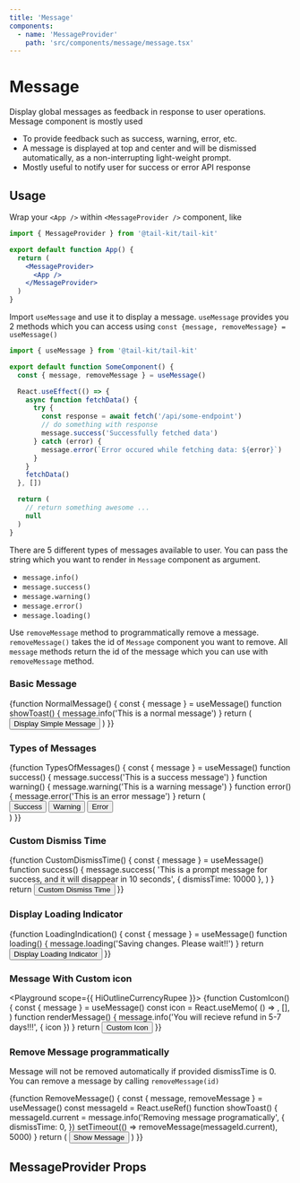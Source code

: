 ```yaml
---
title: 'Message'
components:
  - name: 'MessageProvider'
    path: 'src/components/message/message.tsx'
---
```



# Message

Display global messages as feedback in response to user operations. Message component is mostly used

- To provide feedback such as success, warning, error, etc.
- A message is displayed at top and center and will be dismissed automatically, as a non-interrupting light-weight prompt.
- Mostly useful to notify user for success or error API response

## Usage

Wrap your `<App />` within `<MessageProvider />` component, like

```jsx
import { MessageProvider } from '@tail-kit/tail-kit'

export default function App() {
  return (
    <MessageProvider>
      <App />
    </MessageProvider>
  )
}
```

Import `useMessage` and use it to display a message.
`useMessage` provides you 2 methods which you can access using `const {message, removeMessage} = useMessage()`

```jsx
import { useMessage } from '@tail-kit/tail-kit'

export default function SomeComponent() {
  const { message, removeMessage } = useMessage()

  React.useEffect(() => {
    async function fetchData() {
      try {
        const response = await fetch('/api/some-endpoint')
        // do something with response
        message.success('Successfully fetched data')
      } catch (error) {
        message.error(`Error occured while fetching data: ${error}`)
      }
    }
    fetchData()
  }, [])

  return (
    // return something awesome ...
    null
  )
}
```

There are 5 different types of messages available to user. You can pass the string which you want to render in `Message` component as argument.

- `message.info()`
- `message.success()`
- `message.warning()`
- `message.error()`
- `message.loading()`

Use `removeMessage` method to programmatically remove a message. `removeMessage()` takes the id of `Message` component you want to remove.
All `message` methods return the id of the message which you can use with `removeMessage` method.

### Basic Message

<Playground>
  {function NormalMessage() {
    const { message } = useMessage()
    function showToast() {
      message.info('This is a normal message')
    }
    return (
      <Button buttonType="primary" onClick={showToast}>
        Display Simple Message
      </Button>
    )
  }}
</Playground>

### Types of Messages

<Playground>
  {function TypesOfMessages() {
    const { message } = useMessage()
    function success() {
      message.success('This is a success message')
    }
    function warning() {
      message.warning('This is a warning message')
    }
    function error() {
      message.error('This is an error message')
    }
    return (
      <div className="flex items-center space-x-4">
        <Button onClick={success}>Success</Button>
        <Button onClick={warning}>Warning</Button>
        <Button onClick={error}>Error</Button>
      </div>
    )
  }}
</Playground>

### Custom Dismiss Time

<Playground editable>
  {function CustomDismissTime() {
    const { message } = useMessage()
    function success() {
      message.success(
        'This is a prompt message for success, and it will disappear in 10 seconds',
        { dismissTime: 10000 },
      )
    }
    return <Button onClick={success}>Custom Dismiss Time</Button>
  }}
</Playground>

### Display Loading Indicator

<Playground>
  {function LoadingIndication() {
    const { message } = useMessage()
    function loading() {
      message.loading('Saving changes. Please wait!!')
    }
    return <Button onClick={loading}>Display Loading Indicator</Button>
  }}
</Playground>

### Message With Custom icon

<Playground scope={{ HiOutlineCurrencyRupee }}>
  {function CustomIcon() {
    const { message } = useMessage()
    const icon = React.useMemo(
      () => <HiOutlineCurrencyRupee className="text-green-500 w-5 h-5" />,
      [],
    )
    function renderMessage() {
      message.info('You will recieve refund in 5-7 days!!!', { icon })
    }
    return <Button onClick={renderMessage}>Custom Icon</Button>
  }}
</Playground>

### Remove Message programmatically

Message will not be removed automatically if provided dismissTime is 0. You can remove a message by calling `removeMessage(id)`

<Playground editable>
  {function RemoveMessage() {
    const { message, removeMessage } = useMessage()
    const messageId = React.useRef()
    function showToast() {
      messageId.current = message.info('Removing message programatically', {
        dismissTime: 0,
      })
      setTimeout(() => removeMessage(messageId.current), 5000)
    }
    return (
      <Button buttonType="primary" onClick={showToast}>
        Show Message
      </Button>
    )
  }}
</Playground>

## MessageProvider Props

<PropsTable of="MessageProvider" />
